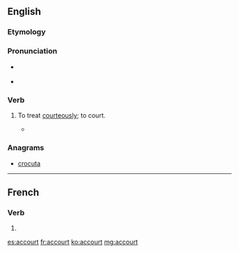 ==English==

===Etymology===
{{prefix|ac|gloss1=to|court|gloss2=woo}}

===Pronunciation===
* {{a|RP}} {{IPA|/əˈkɔːt/}}

* {{audio|en-us-accourt.ogg|Audio (US)}}

===Verb===
{{en-verb}}

# {{obsolete}} To treat [[courteously]]; to court.
#* {{quote-book|title=[[w:The Faerie Queene|The Faerie Queene]]|page=71|author=[[w:Edmund Spenser|Edmund Spenser]]|passage=Whilest she her selfe thus busily did frame Seemely to entertaine her new-come guest, Newes hereof to her other sisters came, Who all this while were at their wanton rest, '''Accourting''' each her frend with lavish fest|year=''a'' 1596}}

===Anagrams===
* [[crocuta#English|crocuta]]
----

==French==

===Verb===
{{fr-verb-form}}

# {{conjugation of|accourir||3|s|pres|ind|lang=fr}}

[[es:accourt]]
[[fr:accourt]]
[[ko:accourt]]
[[mg:accourt]]